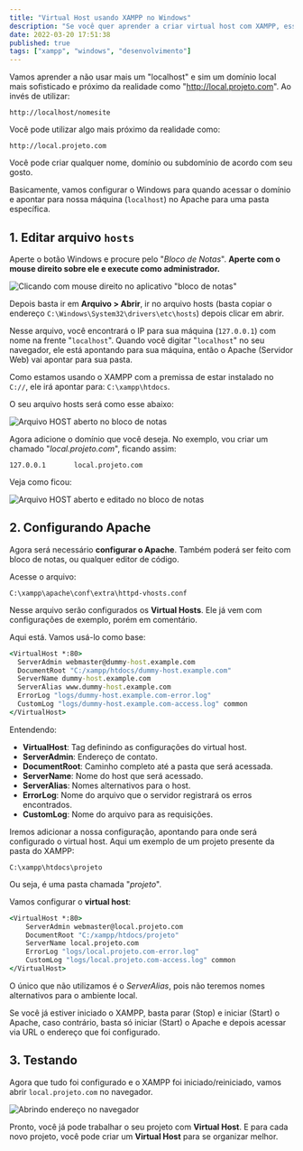 ```yaml
---
title: "Virtual Host usando XAMPP no Windows"
description: "Se você quer aprender a criar virtual host com XAMPP, essa matéria é para você!"
date: 2022-03-20 17:51:38
published: true
tags: ["xampp", "windows", "desenvolvimento"]
---
```


Vamos aprender a não usar mais um "localhost" e sim um domínio local mais sofisticado e próximo da realidade como "http://local.projeto.com". Ao invés de utilizar:

```
http://localhost/nomesite
```

Você pode utilizar algo mais próximo da realidade como:

```
http://local.projeto.com
```

Você pode criar qualquer nome, domínio ou subdomínio de acordo com seu gosto.

Basicamente, vamos configurar o Windows para quando acessar o domínio e apontar para nossa máquina (`localhost`) no Apache para uma pasta específica.

## 1. Editar arquivo `hosts`

Aperte o botão Windows e procure pelo "_Bloco de Notas_". **Aperte com o mouse direito sobre ele e execute como administrador.**

![Clicando com mouse direito no aplicativo "bloco de notas"](virtual-host-bloco-de-notas-administrador-1.webp)

Depois basta ir em **Arquivo > Abrir**, ir no arquivo hosts (basta copiar o endereço `C:\Windows\System32\drivers\etc\hosts`) depois clicar em abrir.

Nesse arquivo, você encontrará o IP para sua máquina (`127.0.0.1`) com nome na frente "`localhost`". Quando você digitar "`localhost`" no seu navegador, ele está apontando para sua máquina, então o Apache (Servidor Web) vai apontar para sua pasta.

Como estamos usando o XAMPP com a premissa de estar instalado no `C://`, ele irá apontar para: `C:\xampp\htdocs`.

O seu arquivo hosts será como esse abaixo:

![Arquivo HOST aberto no bloco de notas](virtual-host-bloco-de-notas-host-600x318.webp)

Agora adicione o domínio que você deseja. No exemplo, vou criar um chamado "_local.projeto.com_", ficando assim:

```
127.0.0.1       local.projeto.com
```

Veja como ficou:

![Arquivo HOST aberto e editado no bloco de notas](virtual-host-bloco-de-notas-hos-editadot-600x318.webp)

## 2. Configurando Apache

Agora será necessário **configurar o Apache**. Também poderá ser feito com bloco de notas, ou qualquer editor de código.

Acesse o arquivo:

```
C:\xampp\apache\conf\extra\httpd-vhosts.conf
```

Nesse arquivo serão configurados os **Virtual Hosts**. Ele já vem com configurações de exemplo, porém em comentário.

Aqui está. Vamos usá-lo como base:

```cmd
<VirtualHost *:80>
  ServerAdmin webmaster@dummy-host.example.com
  DocumentRoot "C:/xampp/htdocs/dummy-host.example.com"
  ServerName dummy-host.example.com
  ServerAlias www.dummy-host.example.com
  ErrorLog "logs/dummy-host.example.com-error.log"
  CustomLog "logs/dummy-host.example.com-access.log" common
</VirtualHost>
```

Entendendo:

- **VirtualHost**: Tag definindo as configurações do virtual host.
- **ServerAdmin**: Endereço de contato.
- **DocumentRoot**: Caminho completo até a pasta que será acessada.
- **ServerName**: Nome do host que será acessado.
- **ServerAlias**: Nomes alternativos para o host.
- **ErrorLog**: Nome do arquivo que o servidor registrará os erros encontrados.
- **CustomLog**: Nome do arquivo para as requisições.

Iremos adicionar a nossa configuração, apontando para onde será configurado o virtual host. Aqui um exemplo de um projeto presente da pasta do XAMPP:

```
C:\xampp\htdocs\projeto
```

Ou seja, é uma pasta chamada "_projeto_".

Vamos configurar o **virtual host**:

```cmd
<VirtualHost *:80>
    ServerAdmin webmaster@local.projeto.com
    DocumentRoot "C:/xampp/htdocs/projeto"
    ServerName local.projeto.com
    ErrorLog "logs/local.projeto.com-error.log"
    CustomLog "logs/local.projeto.com-access.log" common
</VirtualHost>
```

O único que não utilizamos é o _ServerAlias_, pois não teremos nomes alternativos para o ambiente local.

Se você já estiver iniciado o XAMPP, basta parar (Stop) e iniciar (Start) o Apache, caso contrário, basta só iniciar (Start) o Apache e depois acessar via URL o endereço que foi configurado.

## 3. Testando

Agora que tudo foi configurado e o XAMPP foi iniciado/reiniciado, vamos abrir `local.projeto.com` no navegador.

![Abrindo endereço no navegador](virtual-host-localhost-600x264.webp)

Pronto, você já pode trabalhar o seu projeto com **Virtual Host**. E para cada novo projeto, você pode criar um **Virtual Host** para se organizar melhor.
